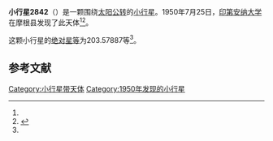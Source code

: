 {{Infobox planet
| bgcolour = #FFFFC0
| name = 2842 Unsold
| symbol = 
| image = 
| caption = 
| discovery = yes
| discovery_ref = 
| discoverer = [[印第安纳大学|印第安纳大学]]
| discovery_site = [[摩根县|摩根县]] 
| discovered = 1950年7月25日
| designations = yes
| mp_name = 
| named_after = 
| alt_names = 1950 OD/ 1930 YT / 1933 QX / 1944 BC / 1978 EG4 / 1982 BJ3
| mp_category = [[主带小行星|主带小行星]]
| orbit_ref = <ref name="a">[http://ssd.jpl.nasa.gov/sbdb.cgi?sstr=2842 2842 Unsold] {{Wayback|url=http://ssd.jpl.nasa.gov/sbdb.cgi?sstr=2842 |date=20201025052127 }}，小行星數據庫瀏覽器（JPL Small-Body Database Browser）－[[美国国家航空航天局|美国国家航空航天局]]喷气推进实验室</ref>
| epoch = 2456400.5 (2013年4月18日更新)
| aphelion = {{convert|2.8808288|AU|km|3|abbr=on|lk=out}}
| perihelion = {{convert|2.3544498|AU|km|3|abbr=on}}
| semimajor = {{convert|2.6176393|AU|km|3|abbr=on}}
| eccentricity = 0.1005446
| period = 1546.903134 [[日|日]]<br />4.24[[儒略年|儒略年]]
| avg_speed = 
| inclination = 11.70438
| asc_node = 310.10627
| mean_anomaly = 
| arg_peri = 203.57887
| satellites = 
| physical_characteristics = yes
| dimensions = 
| mass = 
| density = 
| surface_grav = 
| escape_velocity = 
| sidereal_day = 
| axial_tilt = 
| pole_ecliptic_lat = 
| pole_ecliptic_lon = 
| albedo = 
| temperatures= 
| temp_name1 = 
| mean_temp_1 = 
| max_temp_1 = 
| temp_name2 = 
| max_temp_2 = 
| spectral_type = 
| abs_magnitude = 203.57887
}}

'''小行星2842'''（{{lang-en|2842 Unsold}}）是一颗围绕[[太阳|太阳]][[公转|公转]]的[[小行星|小行星]]。1950年7月25日，[[印第安纳大学|印第安纳大学]]在摩根县发现了此天体<ref name="a" /><ref>{{cite news|title=小行星列表|url=http://cfa-www.harvard.edu/iau/lists/NumberedMPs.txt|accessdate=2013-07-08|newspaper=哈佛大学|archive-date=2008-05-17|archive-url=https://web.archive.org/web/20080517010638/http://cfa-www.harvard.edu/iau/lists/NumberedMPs.txt|dead-url=no}}</ref>。

这颗小行星的[[绝对星等|绝对星等]]为203.57887等<ref name="a" />。

==参考文献==
{{reflist}}
{{Minor Planet Number|[[小行星2841|小行星2841]]|[[小行星2843|小行星2843]]}}

{{小天体}}

[[Category:小行星带天体|Category:小行星带天体]]
[[Category:1950年发现的小行星|Category:1950年发现的小行星]]

{{asteroid-stub}}